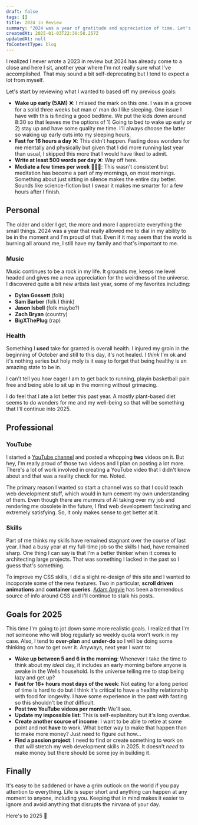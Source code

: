 ```yaml
---
draft: false
tags: []
title: 2024 in Review
summary: "2024 was a year of gratitude and appreciation of time. Let's talk about it. "
createdAt: 2025-01-03T22:39:58.257Z
updatedAt: null
fmContentType: blog
---
```


I realized I never wrote a 2023 in review but 2024 has already come to a close and here I sit, another year where I'm not really sure what I've accomplished. That may sound a bit self-deprecating but I tend to expect a lot from myself.

Let's start by reviewing what I wanted to based off my previous goals:

- **Wake up early (5AM)** ❌: I missed the mark on this one. I was in a groove for a solid three weeks but man o' man do I like sleeping. One issue I have with this is finding a good bedtime. We put the kids down around 8:30 so that leaves me the options of 1) Going to bed to wake up early or 2) stay up and have some quality me time. I'll always choose the latter so waking up early cuts into my sleeping hours.
- **Fast for 16 hours a day** ❌: This didn't happen. Fasting does wonders for me mentally and physically but given that I did more running last year than usual, I skipped this more that I would have liked to admit.
- **Write at least 500 words per day** ❌: Way off here.
- **Mediate a few times per week** 🤷🏾‍♂️: This wasn't consistent but meditation has become a part of my mornings, on most mornings. Something about just sitting in silence makes the entire day better. Sounds like science-fiction but I swear it makes me smarter for a few hours after I finish.

## Personal

The older and older I get, the more and more I appreciate everything the small things. 2024 was a year that really allowed me to dial in my ability to be in the moment and I'm proud of that. Even if it may seem that the world is burning all around me, I still have my family and that's important to me.

### Music

Music continues to be a rock in my life. It grounds me, keeps me level headed and gives me a new appreciation for the weirdness of the universe. I discovered quite a bit new artists last year, some of my favorites including:

- **Dylan Gossett** (folk)
- **Sam Barber** (folk I think)
- **Jason Isbell** (folk maybe?)
- **Zach Bryan** (country)
- **BigXThePlug** (rap)

### Health

Something I **used** take for granted is overall health. I injured my groin in the beginning of October and still to this day, it's not healed. I _think_ I'm ok and it's nothing series but holy moly is it easy to forget that being healthy is an amazing state to be in.

I can't tell you how eager I am to get back to running, playin basketball pain free and being able to sit up in the morning without grimacing.

I do feel that I ate a lot better this past year. A mostly plant-based diet seems to do wonders for me and my well-being so that will be something that I'll continue into 2025.

## Professional

### YouTube

I started a [YouTube channel](https://www.youtube.com/@uitraek) and posted a whopping **two** videos on it. But hey, I'm really proud of those two videos and I plan on posting a lot more. There's a lot of work involved in creating a YouTube video that I didn't know about and that was a reality check for me. Noted.

The primary reason I wanted so start a channel was so that I could teach web development stuff, which would in turn cement my own understanding of them. Even though there are murmurs of AI taking over my job and rendering me obsolete in the future, I find web development fascinating and extremely satisfying. So, it only makes sense to get better at it.

### Skills

Part of me thinks my skills have remained stagnant over the course of last year. I had a busy year at my full-time job so the skills I had, have remained sharp. One thing I can say is that I'm a better thinker when it comes to architecting large projects. That was something I lacked in the past so I guess that's something.

To improve my CSS skills, I did a slight re-design of this site and I wanted to incoporate some of the new features. Two in particular, **scroll driven animations** and **container queries**. [Adam Argyle](https://nerdy.dev/) has been a tremendous source of info around CSS and I'll continue to stalk his posts.

## Goals for 2025

This time I'm going to jot down some more realistic goals. I realized that I'm not someone who will blog regularly so weekly quota won't work in my case. Also, I tend to **over-plan** and **under-do** so I will be doing some thinking on how to get over it. Anyways, next year I want to:

- **Wake up between 5 and 6 in the morning**: Whenever I take the time to think about my _ideal_ day, it includes an early morning before anyone is awake in the Wells household. Is the universe telling me to stop being lazy and get up?
- **Fast for 16+ hours most days of the week**: Not eating for a long period of time is hard to do but I think it's critical to have a healthy relationship with food for longevity. I have some experience in the past with fasting so this shouldn't be _that_ difficult.
- **Post two YouTube videos per month**: We'll see.
- **Update my impossible list**: This is self-explanitory but it's long overdue.
- **Create another source of income**: I want to be able to retire at some point and not **have** to work. What better way to make that happen than to make more money? Just need to figure out how...
- **Find a passion project**: I need to find or create something to work on that will stretch my web development skills in 2025. It doesn't _need_ to make money but there should be some joy in building it.

## Finally

It's easy to be saddened or have a grim outlook on the world if you pay attention to everything. Life is super short and anything can happen at any moment to anyone, including you. Keeping that in mind makes it easier to ignore and avoid anything that disrupts the nirvana of your day.

Here's to 2025 🥂
